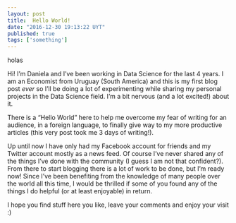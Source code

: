 ```yaml
---
layout: post
title:  Hello World!
date: "2016-12-30 19:13:22 UYT"
published: true
tags: ['something']
---
```

holas

<!--more-->
Hi! I'm Daniela and I've been working in Data Science for the last 4 years. I am an Economist from Uruguay (South America) and this is my first blog post *ever* so I'll be doing a lot of experimenting while sharing my personal projects in the Data Science field. I'm a bit nervous (and a lot excited!) about it. 

There is a "Hello World" here to help me overcome my fear of writing for an audience, in a foreign language, to finally give way to my more productive articles (this very post took me 3 days of writing!).

Up until now I have only had my Facebook account for friends and my Twitter account mostly as a news feed. Of course I've never shared any of the things I've done with the community (I guess I am not that confident?). From there to start blogging there is a lot of work to be done, but I'm ready now! Since I've been benefiting from the knowledge of many people over the world all this time, I would be thrilled if some of you found any of the things I do helpful (or at least enjoyable) in return.

I hope you find stuff here you like, leave your comments and enjoy your visit :)  